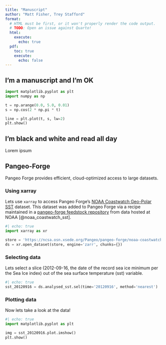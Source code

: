 ```yaml
---
title: "Manuscript"
author: "Matt Fisher, Trey Stafford"
format:
  # HTML must be first, or it won't properly render the code output.
  # TODO: Open an issue against Quarto!
  html:
    execute:
      echo: true
  pdf:
    toc: true
    execute:
      echo: false
---
```


## I'm a manuscript and I'm OK

```python
import matplotlib.pyplot as plt
import numpy as np

t = np.arange(0.0, 5.0, 0.01)
s = np.cos(2 * np.pi * t)

line = plt.plot(t, s, lw=2)
plt.show()
```


## I'm black and white and read all day

Lorem ipsum

## Pangeo-Forge

Pangeo Forge provides efficient, cloud-optimized access to large datasets.

### Using xarray

Lets use `xarray` to access Pangeo Forge's [NOAA Coastwatch Geo-Polar
SST](https://pangeo-forge.org/dashboard/feedstock/3) dataset. This dataset was
added to Pangeo Forge via a recipe maintained in a [pangeo-forge feedstock
repository](https://github.com/pangeo-forge/noaa-coastwatch-geopolar-sst-feedstock)
from data hosted at NOAA [@noaa_coastwatch_sst].

```python
#| echo: true
import xarray as xr

store = 'https://ncsa.osn.xsede.org/Pangeo/pangeo-forge/noaa-coastwatch-geopolar-sst-feedstock/noaa-coastwatch-geopolar-sst.zarr'
ds = xr.open_dataset(store, engine='zarr', chunks={})
```

### Selecting data

Lets select a slice (2012-09-16, the date of the record sea ice minimum per the Sea Ice index) out of the sea surface temperature (sst) variable.

```python
#| echo: true
sst_20120916 = ds.analysed_sst.sel(time='20120916', method='nearest')
```

### Plotting data

Now lets take a look at the data!

```python
#| echo: true
import matplotlib.pyplot as plt

img = sst_20120916.plot.imshow()
plt.show()
```
